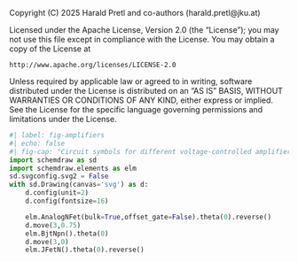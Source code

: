 ::: {.content-hidden}
Copyright (C) 2025 Harald Pretl and co-authors (harald.pretl@jku.at)

Licensed under the Apache License, Version 2.0 (the "License");
you may not use this file except in compliance with the License.
You may obtain a copy of the License at

    http://www.apache.org/licenses/LICENSE-2.0

Unless required by applicable law or agreed to in writing, software
distributed under the License is distributed on an "AS IS" BASIS,
WITHOUT WARRANTIES OR CONDITIONS OF ANY KIND, either express or implied.
See the License for the specific language governing permissions and
limitations under the License.
:::

```python
#| label: fig-amplifiers
#| echo: false
#| fig-cap: "Circuit symbols for different voltage-controlled amplifiers (aka transistors)."
import schemdraw as sd
import schemdraw.elements as elm
sd.svgconfig.svg2 = False
with sd.Drawing(canvas='svg') as d:
    d.config(unit=2)
    d.config(fontsize=16)

    elm.AnalogNFet(bulk=True,offset_gate=False).theta(0).reverse()
    d.move(3,0.75)
    elm.BjtNpn().theta(0)
    d.move(3,0)
    elm.JFetN().theta(0).reverse()
```
